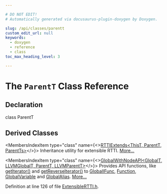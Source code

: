 ```yaml
---

# DO NOT EDIT!
# Automatically generated via docusaurus-plugin-doxygen by Doxygen.

slug: /api/classes/parentt
custom_edit_url: null
keywords:
  - doxygen
  - reference
  - class
toc_max_heading_level: 3

---
```





# The `ParentT` Class Reference

<DoxygenPage pluginConfig={pluginConfig}>



## Declaration

<CodeBlock>class ParentT</CodeBlock>

## Derived Classes

<MembersIndex>

<MembersIndexItem
  type="class"
  name={<><a href="/docs/api/classes/llvm/rttiextends">RTTIExtends&lt;ThisT, ParentT, ParentTs&gt;</a></>}>
Inheritance utility for extensible RTTI. <a href="/docs/api/classes/llvm/rttiextends/#details">More...</a>
</MembersIndexItem>

<MembersIndexItem
  type="class"
  name={<><a href="/docs/api/classes/llvm/sandboxir/globalwithnodeapi">GlobalWithNodeAPI&lt;GlobalT, LLVMGlobalT, ParentT, LLVMParentT&gt;</a></>}>
Provides API functions, like <a href="/docs/api/classes/llvm/sandboxir/globalwithnodeapi/#a6ca3df0dddca4fe048a4bdb535362010">getIterator()</a> and <a href="/docs/api/classes/llvm/sandboxir/globalwithnodeapi/#ac80dadfb9db2288710b8d145fe27ad84">getReverseIterator()</a> to <a href="/docs/api/classes/llvm/sandboxir/globalifunc">GlobalIFunc</a>, <a href="/docs/api/classes/llvm/sandboxir/function">Function</a>, <a href="/docs/api/classes/llvm/sandboxir/globalvariable">GlobalVariable</a> and <a href="/docs/api/classes/llvm/sandboxir/globalalias">GlobalAlias</a>. <a href="/docs/api/classes/llvm/sandboxir/globalwithnodeapi/#details">More...</a>
</MembersIndexItem>

</MembersIndex>


Definition at line 126 of file <a href="/docs/api/files/include/include/llvm/include/llvm/support/extensiblertti-h">ExtensibleRTTI.h</a>.

</DoxygenPage>
